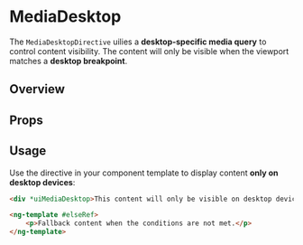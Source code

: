 

<Meta of={MediaDesktopStories} />

# MediaDesktop

The `MediaDesktopDirective` uilies a **desktop-specific media query** to control content visibility.
The content will only be visible when the viewport matches a **desktop breakpoint**.

## Overview

<Canvas>
	<Story of={MediaDesktopStories.Overview} />
</Canvas>

## Props

<Controls />

## Usage

Use the directive in your component template to display content **only on desktop devices**:

```html
<div *uiMediaDesktop>This content will only be visible on desktop devices.</div>

<ng-template #elseRef>
	<p>Fallback content when the conditions are not met.</p>
</ng-template>
```

